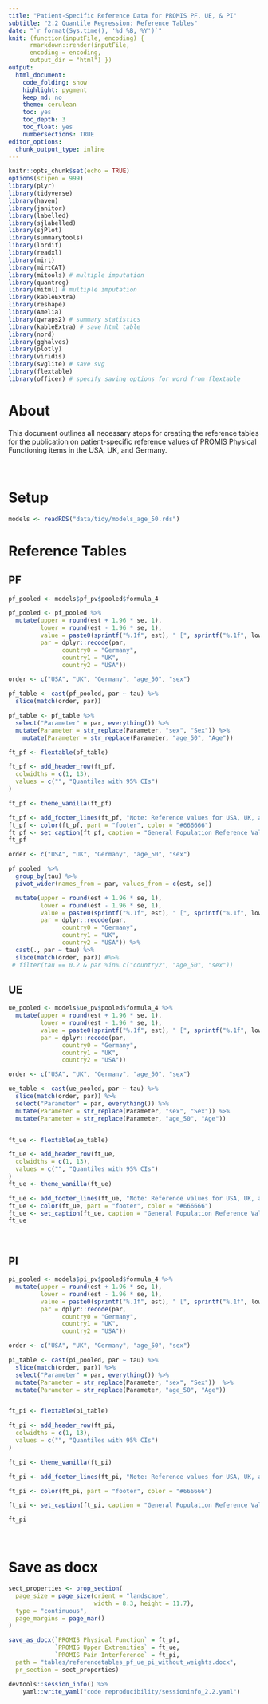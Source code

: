 ```yaml
---
title: "Patient-Specific Reference Data for PROMIS PF, UE, & PI"
subtitle: "2.2 Quantile Regression: Reference Tables"
date: "`r format(Sys.time(), '%d %B, %Y')`"
knit: (function(inputFile, encoding) {
      rmarkdown::render(inputFile, 
      encoding = encoding, 
      output_dir = "html") })
output:
  html_document:
    code_folding: show
    highlight: pygment
    keep_md: no
    theme: cerulean
    toc: yes
    toc_depth: 3
    toc_float: yes
    numbersections: TRUE
editor_options: 
  chunk_output_type: inline
---
```




```r
knitr::opts_chunk$set(echo = TRUE)
options(scipen = 999)
library(plyr)
library(tidyverse)
library(haven)
library(janitor)
library(labelled)
library(sjlabelled)
library(sjPlot)
library(summarytools)
library(lordif)
library(readxl)
library(mirt)
library(mirtCAT)
library(mitools) # multiple imputation
library(quantreg)
library(mitml) # multiple imputation
library(kableExtra)
library(reshape)
library(Amelia)
library(qwraps2) # summary statistics
library(kableExtra) # save html table
library(nord)
library(gghalves)
library(plotly)
library(viridis)
library(svglite) # save svg
library(flextable)
library(officer) # specify saving options for word from flextable
```

# About

This document outlines all necessary steps for creating the reference tables for the publication on patient-specific reference values of PROMIS Physical Functioning items in the USA, UK, and Germany.

<br>

# Setup

```r
models <- readRDS("data/tidy/models_age_50.rds") 
```

# Reference Tables

## PF

```r
pf_pooled <- models$pf_pv$pooled$formula_4

pf_pooled <- pf_pooled %>% 
  mutate(upper = round(est + 1.96 * se, 1),
         lower = round(est - 1.96 * se, 1),
         value = paste0(sprintf("%.1f", est), " [", sprintf("%.1f", lower), "; ", sprintf("%.1f", upper), "]"),
         par = dplyr::recode(par, 
               country0 = "Germany", 
               country1 = "UK",
               country2 = "USA"))

order <- c("USA", "UK", "Germany", "age_50", "sex")

pf_table <- cast(pf_pooled, par ~ tau) %>%
  slice(match(order, par)) 

pf_table <- pf_table %>% 
  select("Parameter" = par, everything()) %>% 
  mutate(Parameter = str_replace(Parameter, "sex", "Sex")) %>% 
    mutate(Parameter = str_replace(Parameter, "age_50", "Age"))

ft_pf <- flextable(pf_table)

ft_pf <- add_header_row(ft_pf,
  colwidths = c(1, 13),
  values = c("", "Quantiles with 95% CIs")
)

ft_pf <- theme_vanilla(ft_pf)

ft_pf <- add_footer_lines(ft_pf, "Note: Reference values for USA, UK, and Germany. Sex: Negative values indicates lower values for women and positive values higher values for men.")
ft_pf <- color(ft_pf, part = "footer", color = "#666666")
ft_pf <- set_caption(ft_pf, caption = "General Population Reference Values for PROMIS Physical Functioning 2.0 Items")
ft_pf
```

```r
order <- c("USA", "UK", "Germany", "age_50", "sex")

pf_pooled  %>% 
  group_by(tau) %>% 
  pivot_wider(names_from = par, values_from = c(est, se))

  mutate(upper = round(est + 1.96 * se, 1),
         lower = round(est - 1.96 * se, 1),
         value = paste0(sprintf("%.1f", est), " [", sprintf("%.1f", lower), "; ", sprintf("%.1f", upper), "]"),
         par = dplyr::recode(par, 
               country0 = "Germany", 
               country1 = "UK",
               country2 = "USA")) %>% 
  cast(., par ~ tau) %>%
  slice(match(order, par)) #%>% 
 # filter(tau == 0.2 & par %in% c("country2", "age_50", "sex")) 

```

## UE

```r
ue_pooled <- models$ue_pv$pooled$formula_4 %>% 
  mutate(upper = round(est + 1.96 * se, 1),
         lower = round(est - 1.96 * se, 1),
         value = paste0(sprintf("%.1f", est), " [", sprintf("%.1f", lower), "; ", sprintf("%.1f", upper), "]"),
         par = dplyr::recode(par, 
               country0 = "Germany", 
               country1 = "UK",
               country2 = "USA"))

order <- c("USA", "UK", "Germany", "age_50", "sex")

ue_table <- cast(ue_pooled, par ~ tau) %>%
  slice(match(order, par)) %>% 
  select("Parameter" = par, everything()) %>% 
  mutate(Parameter = str_replace(Parameter, "sex", "Sex")) %>% 
  mutate(Parameter = str_replace(Parameter, "age_50", "Age"))


ft_ue <- flextable(ue_table)

ft_ue <- add_header_row(ft_ue,
  colwidths = c(1, 13),
  values = c("", "Quantiles with 95% CIs")
)
ft_ue <- theme_vanilla(ft_ue)

ft_ue <- add_footer_lines(ft_ue, "Note: Reference values for USA, UK, and Germany. Sex: Negative values indicates lower values for women and positive values higher values for men.")
ft_ue <- color(ft_ue, part = "footer", color = "#666666")
ft_ue <- set_caption(ft_ue, caption = "General Population Reference Values for PROMIS Upper Extremities 2.0 Items")
ft_ue
```

<br>

## PI

```r
pi_pooled <- models$pi_pv$pooled$formula_4 %>% 
  mutate(upper = round(est + 1.96 * se, 1),
         lower = round(est - 1.96 * se, 1),
         value = paste0(sprintf("%.1f", est), " [", sprintf("%.1f", lower), "; ", sprintf("%.1f", upper), "]"),
         par = dplyr::recode(par, 
               country0 = "Germany", 
               country1 = "UK",
               country2 = "USA"))

order <- c("USA", "UK", "Germany", "age_50", "sex")

pi_table <- cast(pi_pooled, par ~ tau) %>%
  slice(match(order, par)) %>% 
  select("Parameter" = par, everything()) %>% 
  mutate(Parameter = str_replace(Parameter, "sex", "Sex"))  %>% 
  mutate(Parameter = str_replace(Parameter, "age_50", "Age"))


ft_pi <- flextable(pi_table)

ft_pi <- add_header_row(ft_pi,
  colwidths = c(1, 13),
  values = c("", "Quantiles with 95% CIs")
)

ft_pi <- theme_vanilla(ft_pi)

ft_pi <- add_footer_lines(ft_pi, "Note: Reference values for USA, UK, and Germany. Sex: Negative values indicates lower values for women and positive values higher values for men.")

ft_pi <- color(ft_pi, part = "footer", color = "#666666")

ft_pi <- set_caption(ft_pi, caption = "General Population Reference Values for PROMIS Pain Interference Items")

ft_pi
```


<br>

# Save as docx

```r
sect_properties <- prop_section(
  page_size = page_size(orient = "landscape",
                        width = 8.3, height = 11.7),
  type = "continuous",
  page_margins = page_mar()
)

save_as_docx(`PROMIS Physical Function` = ft_pf, 
             `PROMIS Upper Extremities` = ft_ue,
             `PROMIS Pain Interference` = ft_pi,
  path = "tables/referencetables_pf_ue_pi_without_weights.docx", 
  pr_section = sect_properties)
```

```r
devtools::session_info() %>%
    yaml::write_yaml("code reproducibility/sessioninfo_2.2.yaml")
```